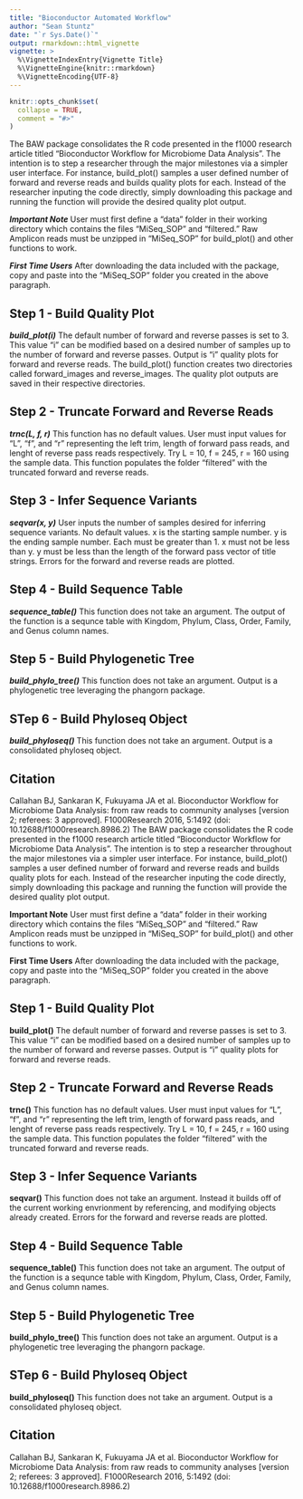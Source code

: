 ```yaml
---
title: "Bioconductor Automated Workflow"
author: "Sean Stuntz"
date: "`r Sys.Date()`"
output: rmarkdown::html_vignette
vignette: >
  %\VignetteIndexEntry{Vignette Title}
  %\VignetteEngine{knitr::rmarkdown}
  %\VignetteEncoding{UTF-8}
---
```


```r
knitr::opts_chunk$set(
  collapse = TRUE,
  comment = "#>"
)
```

The BAW package consolidates the R code presented in the f1000 research article titled "Bioconductor Workflow for Microbiome Data 
Analysis". The intention is to step a researcher through the major milestones via a simpler user interface. For instance, 
build_plot() samples a user defined number of forward and reverse reads and builds quality plots for each. Instead of the researcher 
inputing the code directly, simply downloading this package and running the function will provide the desired quality plot output. 

***Important Note*** User must first define a "data" folder in their working directory which contains the files "MiSeq_SOP" and "filtered."
Raw Amplicon reads must be unzipped in "MiSeq_SOP" for build_plot() and other functions to work. 

***First Time Users*** After downloading the data included with the package, copy and paste into the "MiSeq_SOP" folder you created in 
the above paragraph. 

## Step 1 - Build Quality Plot
***build_plot(i)*** The default number of forward and reverse passes is set to 3. This value "i" can be modified based on a desired number of samples up to the number of forward and reverse passes. Output is "i" quality plots for forward and reverse reads. The build_plot() function creates two directories called forward_images and reverse_images. The quality plot outputs are saved in their respective directories.

## Step 2 - Truncate Forward and Reverse Reads
***trnc(L, f, r)*** This function has no default values. User must input values for "L", "f", and "r" representing the left trim, length of forward pass reads, and lenght of reverse pass reads respectively. Try L = 10, f = 245, r = 160 using the sample data. This function 
populates the folder "filtered" with the truncated forward and reverse reads.

## Step 3 - Infer Sequence Variants
***seqvar(x, y)*** User inputs the number of samples desired for inferring sequence variants. No default values. x is the starting sample number. y is the ending sample number. Each must be greater than 1. x must not be less than y. y must be less than the length of the forward pass vector of title strings. Errors for the forward and reverse reads are plotted. 

## Step 4 - Build Sequence Table
***sequence_table()*** This function does not take an argument. The output of the function is a sequnce table with Kingdom, Phylum, 
Class, Order, Family, and Genus column names.

## Step 5 - Build Phylogenetic Tree
***build_phylo_tree()*** This function does not take an argument. Output is a phylogenetic tree leveraging the phangorn package.  

## STep 6 - Build Phyloseq Object
***build_phyloseq()*** This function does not take an argument. Output is a consolidated phyloseq object.

## Citation
Callahan BJ, Sankaran K, Fukuyama JA et al. Bioconductor Workflow for Microbiome Data Analysis: from raw reads to community 
analyses [version 2; referees: 3 approved]. F1000Research 2016, 5:1492 (doi: 10.12688/f1000research.8986.2) 
The BAW package consolidates the R code presented in the f1000 research article titled "Bioconductor Workflow for Microbiome Data Analysis". The intention is to step a researcher throughout the major milestones via a simpler user interface. For instance, build_plot() samples a user defined number of forward and reverse reads and builds quality plots for each. Instead of the researcher inputing the code directly, simply downloading this package and running the function will provide the desired quality plot output.

**Important Note** User must first define a "data" folder in their working directory which contains the files "MiSeq_SOP" and "filtered."
Raw Amplicon reads must be unzipped in "MiSeq_SOP" for build_plot() and other functions to work. 

**First Time Users** After downloading the data included with the package, copy and paste into the "MiSeq_SOP" folder you created in 
the above paragraph. 

## Step 1 - Build Quality Plot
**build_plot()** The default number of forward and reverse passes is set to 3. This value "i" can be modified based on a desired number 
of samples up to the number of forward and reverse passes. Output is "i" quality plots for forward and reverse reads.

## Step 2 - Truncate Forward and Reverse Reads
**trnc()** This function has no default values. User must input values for "L", "f", and "r" representing the left trim, length of
forward pass reads, and lenght of reverse pass reads respectively. Try L = 10, f = 245, r = 160 using the sample data. This function 
populates the folder "filtered" with the truncated forward and reverse reads.

## Step 3 - Infer Sequence Variants
**seqvar()** This function does not take an argument. Instead it builds off of the current working envrionment by referencing, and 
modifying objects already created. Errors for the forward and reverse reads are plotted. 

## Step 4 - Build Sequence Table
**sequence_table()** This function does not take an argument. The output of the function is a sequnce table with Kingdom, Phylum, 
Class, Order, Family, and Genus column names.

## Step 5 - Build Phylogenetic Tree
**build_phylo_tree()** This function does not take an argument. Output is a phylogenetic tree leveraging the phangorn package.  

## STep 6 - Build Phyloseq Object
**build_phyloseq()** This function does not take an argument. Output is a consolidated phyloseq object.

## Citation
Callahan BJ, Sankaran K, Fukuyama JA et al. Bioconductor Workflow for Microbiome Data Analysis: from raw reads to community 
analyses [version 2; referees: 3 approved]. F1000Research 2016, 5:1492 (doi: 10.12688/f1000research.8986.2)
